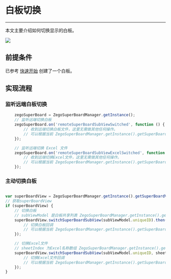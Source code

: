 # 白板切换

- - -

本文主要介绍如何切换显示的白板。

<Frame width="512" height="auto" caption=""><img src="https://storage.zego.im/sdk-doc/Pics/WhiteboardView/switch.gif" /></Frame>

## 前提条件

已参考 [快速开始](../quick-start/create-white-board.mdx) 创建了一个白板。

## 实现流程

### 监听远端白板切换
```javascript
    zegoSuperBoard = ZegoSuperBoardManager.getInstance();
    // 监听远端切换白板
    zegoSuperBoard.on('remoteSuperBoardSubViewSwitched', function () {
        // 收到远端切换白板文件，这里无需做其他任何操作。
        // 可以根据当前 ZegoSuperBoardManager.getInstance().getSuperBoardView().getCurrentSuperBoardSubView() 的信息更新UI，如更新当前显示白板/文件名称。
    });

    // 监听远端切换 Excel 文件
    zegoSuperBoard.on('remoteSuperBoardSubViewExcelSwitched', function () {
        // 收到远端切换Excel文件，这里无需做其他任何操作。 
        // 可以根据当前 ZegoSuperBoardManager.getInstance().getSuperBoardView().getCurrentSuperBoardSubView() 的信息更新UI，如更新当前显示Excel文件名称。
    });
```


### 主动切换白板
```javascript

var superBoardView = ZegoSuperBoardManager.getInstance().getSuperBoardView();
// 获取superBoardView
if (superBoardView) {
    // 切换白板
    // subViewModel 是白板共享列表 ZegoSuperBoardManager.getInstance().getSuperBoardSubViewModelList() 中的一个model
    superBoardView.switchSuperBoardSubView(subViewModel.uniqueID).then(function(){
        // 切换白板回调
        // 可以根据当前 ZegoSuperBoardManager.getInstance().getSuperBoardView().getCurrentSuperBoardSubView() 的信息更新UI，如更新当前显示白板/文件名称。
    });

    // 切换Excel文件
    // sheetIndex 为Excel名称数组 ZegoSuperBoardManager.getInstance().getSuperBoardView().getCurrentSuperBoardSubView().getExcelSheetNameList() 里的下标
    superBoardView.switchSuperBoardSubView(subViewModel.uniqueID, sheetIndex).then(function(){
        // 切换Excel文件回调
        // 可以根据当前 ZegoSuperBoardManager.getInstance().getSuperBoardView().getCurrentSuperBoardSubView() 的信息更新UI，如更新当前显示Excel文件名称。
    });
}
```
